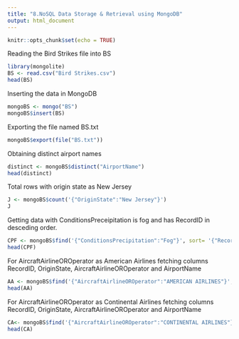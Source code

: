 ---
title: "8.NoSQL Data Storage & Retrieval using MongoDB"
output: html_document
---

```{r setup, include=FALSE}
knitr::opts_chunk$set(echo = TRUE)
```

Reading the Bird Strikes file into BS
```{r}
library(mongolite)
BS <- read.csv("Bird Strikes.csv")
head(BS)
```

Inserting the data in MongoDB
```{r}
mongoBS <- mongo("BS")
mongoBS$insert(BS)
```

Exporting the file named BS.txt
```{r}
mongoBS$export(file("BS.txt"))
```

Obtaining distinct airport names
```{r}
distinct <- mongoBS$distinct("AirportName")
head(distinct)
```

Total rows with origin state as New Jersey
```{r}
J <- mongoBS$count('{"OriginState":"New Jersey"}')
J
```

Getting data with ConditionsPreceipitation is fog and has RecordID in desceding order.
```{r}
CPF <- mongoBS$find('{"ConditionsPrecipitation":"Fog"}', sort= '{"RecordID":-1}')
head(CPF)
```

For AircraftAirlineOROperator as American Airlines fetching columns RecordID, OriginState, AircraftAirlineOROperator and AirportName
```{r}
AA <- mongoBS$find('{"AircraftAirlineOROperator":"AMERICAN AIRLINES"}', fields = '{"RecordID":1, "OriginState":1, "AircraftAirlineOROperator":1, "AirportName":1}')
head(AA)
```

For AircraftAirlineOROperator as Continental Airlines fetching columns RecordID, OriginState, AircraftAirlineOROperator and AirportName
```{r}
CA<- mongoBS$find('{"AircraftAirlineOROperator":"CONTINENTAL AIRLINES"}', fields = '{"RecordID":1, "OriginState":1, "AircraftAirlineOROperator":1, "AirportName":1}')
head(CA)
```
